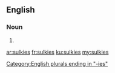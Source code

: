 ==English==

===Noun===
{{head|en|plural}}

# {{plural of|sulky|lang=en}}

[[Category:English plurals ending in "-ies"]]

[[ar:sulkies]]
[[fr:sulkies]]
[[ku:sulkies]]
[[my:sulkies]]